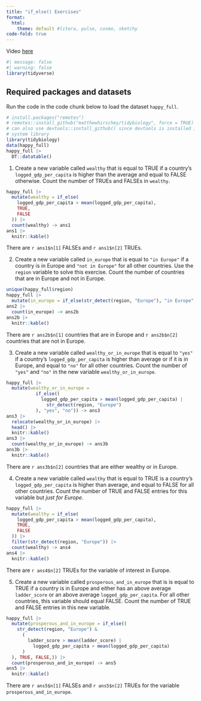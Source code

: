 ```yaml
---
title: "if_else() Exercises"
format: 
  html:
    theme: default #litera, pulse, cosmo, sketchy
code-fold: true  
---
```


Video [here](https://www.youtube.com/watch?v=-j5Hbwua0fE)

```r
#| message: false
#| warning: false
library(tidyverse)
```

## Required packages and datasets

Run the code in the code chunk below to load the dataset `happy_full`.

```r
# install.packages("remotes")
# remotes::install_github("matthewhirschey/tidybiology", force = TRUE)
# can also use devtools::install_github() since devtools is installed in
# system library
library(tidybiology)
data(happy_full)
happy_full |>
  DT::datatable()
```

1.  Create a new variable called `wealthy` that is equal to TRUE if a country's `logged_gdp_per_capita` is higher than the average and equal to FALSE otherwise. Count the number of TRUEs and FALSEs in `wealthy`.

```r
happy_full |>
  mutate(wealthy = if_else(
    logged_gdp_per_capita > mean(logged_gdp_per_capita),
    TRUE,
    FALSE
  )) |>
  count(wealthy) -> ans1
ans1 |>
  knitr::kable()
```

There are `r ans1$n[1]` FALSEs and `r ans1$n[2]` TRUEs.

2.  Create a new variable called `in_europe` that is equal to `"in Europe"` if a country is in Europe and `"not in Europe"` for all other countries. Use the `region` variable to solve this exercise. Count the number of countries that are in Europe and not in Europe.

```r
unique(happy_full$region)
happy_full |>
  mutate(in_europe = if_else(str_detect(region, "Europe"), "in Europe", "not in Europe")) -> ans2
ans2 |>
  count(in_europe) -> ans2b
ans2b |>
  knitr::kable()
```

There are `r ans2b$n[1]` countries that are in Europe and `r ans2b$n[2]` countries that are not in Europe.

3.  Create a new variable called `wealthy_or_in_europe` that is equal to `"yes"` if a country's `logged_gdp_per_capita` is higher than average or if it is in Europe, and equal to `"no"` for all other countries. Count the number of `"yes"` and `"no"` in the new variable `wealthy_or_in_europe`.

```r
happy_full |>
  mutate(wealthy_or_in_europe =
           if_else((
             logged_gdp_per_capita > mean(logged_gdp_per_capita) |
               str_detect(region, "Europe")
           ), "yes", "no")) -> ans3
ans3 |>
  relocate(wealthy_or_in_europe) |>
  head() |>
  knitr::kable()
ans3 |>
  count(wealthy_or_in_europe) -> ans3b
ans3b |>
  knitr::kable()
```

There are `r ans3b$n[2]` countries that are either wealthy or in Europe.

4.  Create a new variable called `wealthy` that is equal to TRUE is a country's `logged_gdp_per_capita` is higher than average, and equal to FALSE for all other countries. Count the number of TRUE and FALSE entries for this variable but *just for Europe*.

```r
happy_full |>
  mutate(wealthy = if_else(
    logged_gdp_per_capita > mean(logged_gdp_per_capita),
    TRUE,
    FALSE
  )) |>
  filter(str_detect(region, "Europe")) |>
  count(wealthy) -> ans4
ans4 |> 
  knitr::kable()
```

There are `r ans4$n[2]` TRUEs for the variable of interest in Europe.

5.  Create a new variable called `prosperous_and_in_europe` that is is equal to TRUE if a country is in Europe and either has an above average `ladder_score` or an above average `logged_gdp_per_capita`. For all other countries, this variable should equal FALSE. Count the number of TRUE and FALSE entries in this new variable.

```r
happy_full |>
  mutate(prosperous_and_in_europe = if_else((
    str_detect(region, "Europe") &
      (
        ladder_score > mean(ladder_score) |
          logged_gdp_per_capita > mean(logged_gdp_per_capita)
      )
  ), TRUE, FALSE,)) |>
  count(prosperous_and_in_europe) -> ans5
ans5 |> 
  knitr::kable()
```

There are `r ans5$n[1]` FALSEs and `r ans5$n[2]` TRUEs for the variable `prosperous_and_in_europe`.
